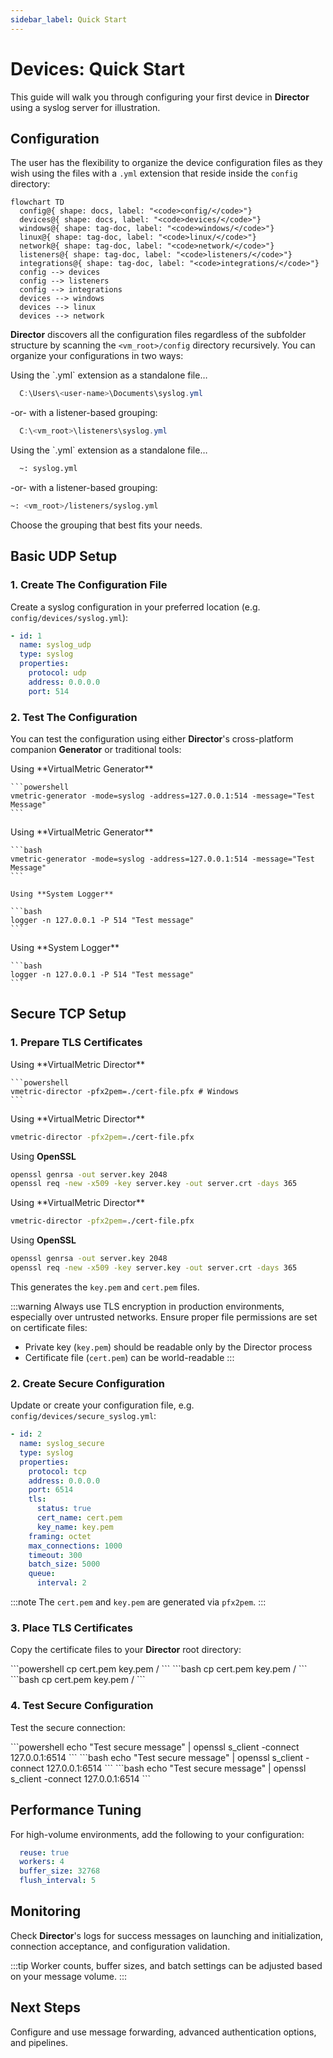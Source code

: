 ```yaml
---
sidebar_label: Quick Start
---
```


# Devices: Quick Start

This guide will walk you through configuring your first device in **Director** using a syslog server for illustration.

## Configuration

The user has the flexibility to organize the device configuration files as they wish using the files with a `.yml` extension that reside inside the `config` directory:

```mermaid
flowchart TD
  config@{ shape: docs, label: "<code>config/</code>"}
  devices@{ shape: docs, label: "<code>devices/</code>"}
  windows@{ shape: tag-doc, label: "<code>windows/</code>"}
  linux@{ shape: tag-doc, label: "<code>linux/</code>"}
  network@{ shape: tag-doc, label: "<code>network/</code>"}
  listeners@{ shape: tag-doc, label: "<code>listeners/</code>"}
  integrations@{ shape: tag-doc, label: "<code>integrations/</code>"}
  config --> devices
  config --> listeners
  config --> integrations
  devices --> windows
  devices --> linux
  devices --> network
```

**Director** discovers all the configuration files regardless of the subfolder structure by scanning the `<vm_root>/config` directory recursively. You can organize your configurations in two ways:

<Tabs>
  <TabItem value="powershell" label="PowerShell" default>
  Using the `.yml` extension as a standalone file&hellip;
  
  ```PowerShell
    C:\Users\<user-name>\Documents\syslog.yml
  ```

  -or- with a listener-based grouping:
  
  ```PowerShell
    C:\<vm_root>\listeners\syslog.yml
  ```
  </TabItem>
  <TabItem value="bash" label="Bash">
  Using the `.yml` extension as a standalone file&hellip;

  ```bash
    ~: syslog.yml
  ```

  -or- with a listener-based grouping:
  
  ```bash
  ~: <vm_root>/listeners/syslog.yml
  ```
  </TabItem>
</Tabs>

Choose the grouping that best fits your needs.

## Basic UDP Setup

### 1. Create The Configuration File

Create a syslog configuration in your preferred location (e.g. `config/devices/syslog.yml`):

```yaml
- id: 1
  name: syslog_udp
  type: syslog
  properties:
    protocol: udp
    address: 0.0.0.0
    port: 514
```

### 2. Test The Configuration

You can test the configuration using either **Director**'s cross-platform companion **Generator** or traditional tools:

<Tabs>
  <TabItem value="windows" label="Windows" default>
    Using **VirtualMetric Generator**

    ```powershell
    vmetric-generator -mode=syslog -address=127.0.0.1:514 -message="Test Message"
    ```
  </TabItem>

  <TabItem value="linux" label="Linux">
    Using **VirtualMetric Generator**

    ```bash
    vmetric-generator -mode=syslog -address=127.0.0.1:514 -message="Test Message"
    ```

    Using **System Logger**

    ```bash
    logger -n 127.0.0.1 -P 514 "Test message"
    ```
  </TabItem>

  <TabItem value="macos" label="macOS">
    Using **System Logger**

    ```bash
    logger -n 127.0.0.1 -P 514 "Test message"
    ```
  </TabItem>
</Tabs>

## Secure TCP Setup

### 1. Prepare TLS Certificates

<Tabs>
  <TabItem value="windows" label="Windows" default>
    Using **VirtualMetric Director**

    ```powershell
    vmetric-director -pfx2pem=./cert-file.pfx # Windows
    ```
  </TabItem>

  <TabItem value="linux" label="Linux">
  Using **VirtualMetric Director**

  ```bash
  vmetric-director -pfx2pem=./cert-file.pfx
  ```
  
  Using **OpenSSL**
  ```bash
  openssl genrsa -out server.key 2048
  openssl req -new -x509 -key server.key -out server.crt -days 365
  ```
  </TabItem>

  <TabItem value="macos" label="macOS">
  Using **VirtualMetric Director**

  ```bash
  vmetric-director -pfx2pem=./cert-file.pfx
  ```
  
  Using **OpenSSL**
  ```bash
  openssl genrsa -out server.key 2048
  openssl req -new -x509 -key server.key -out server.crt -days 365
  ```
  </TabItem>
</Tabs>

This generates the `key.pem` and `cert.pem` files.

:::warning
Always use TLS encryption in production environments, especially over untrusted networks. Ensure proper file permissions are set on certificate files:
- Private key (`key.pem`) should be readable only by the Director process
- Certificate file (`cert.pem`) can be world-readable
:::

### 2. Create Secure Configuration

Update or create your configuration file, e.g. `config/devices/secure_syslog.yml`:

```yaml
- id: 2
  name: syslog_secure
  type: syslog
  properties:
    protocol: tcp
    address: 0.0.0.0
    port: 6514
    tls:
      status: true
      cert_name: cert.pem
      key_name: key.pem
    framing: octet
    max_connections: 1000
    timeout: 300
    batch_size: 5000
    queue:
      interval: 2
```

:::note
The `cert.pem` and `key.pem` are generated via `pfx2pem`.
:::

### 3. Place TLS Certificates

Copy the certificate files to your **Director** root directory:

<Tabs>
  <TabItem value="windows" label="Windows" default>
  ```powershell
  cp cert.pem key.pem <vm_root>/
  ```
  </TabItem>
  
  <TabItem value="linux" label="Linux" default>
  ```bash
  cp cert.pem key.pem <vm_root>/
  ```
  </TabItem>

  <TabItem value="macos" label="macOS" default>
  ```bash
  cp cert.pem key.pem <vm_root>/
  ```
  </TabItem>
</Tabs>

### 4. Test Secure Configuration

Test the secure connection:

<Tabs>
  <TabItem value="windows" label="Windows" default>
  ```powershell
  echo "Test secure message" | openssl s_client -connect 127.0.0.1:6514
  ```
  </TabItem>
  
  <TabItem value="linux" label="Linux" default>
  ```bash
  echo "Test secure message" | openssl s_client -connect 127.0.0.1:6514
  ```
  </TabItem>

  <TabItem value="macos" label="macOS" default>
  ```bash
  echo "Test secure message" | openssl s_client -connect 127.0.0.1:6514
  ```
  </TabItem>
</Tabs>

## Performance Tuning

For high-volume environments, add the following to your configuration:

```yaml
  reuse: true
  workers: 4
  buffer_size: 32768
  flush_interval: 5
```

## Monitoring

Check **Director**'s logs for success messages on launching and initialization, connection acceptance, and configuration validation.

:::tip
Worker counts, buffer sizes, and batch settings can be adjusted based on your message volume.
:::

## Next Steps

Configure and use message forwarding, advanced authentication options, and pipelines.

